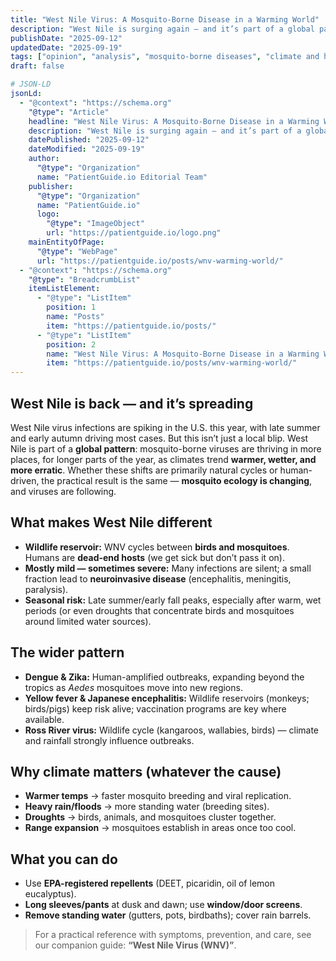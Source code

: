 ```yaml
---
title: "West Nile Virus: A Mosquito-Borne Disease in a Warming World"
description: "West Nile is surging again — and it’s part of a global pattern as climates shift, extending mosquito seasons and habitats."
publishDate: "2025-09-12"
updatedDate: "2025-09-19"
tags: ["opinion", "analysis", "mosquito-borne diseases", "climate and health"]
draft: false

# JSON-LD
jsonLd:
  - "@context": "https://schema.org"
    "@type": "Article"
    headline: "West Nile Virus: A Mosquito-Borne Disease in a Warming World"
    description: "West Nile is surging again — and it’s part of a global pattern as climates shift, extending mosquito seasons and habitats."
    datePublished: "2025-09-12"
    dateModified: "2025-09-19"
    author:
      "@type": "Organization"
      name: "PatientGuide.io Editorial Team"
    publisher:
      "@type": "Organization"
      name: "PatientGuide.io"
      logo:
        "@type": "ImageObject"
        url: "https://patientguide.io/logo.png"
    mainEntityOfPage:
      "@type": "WebPage"
      url: "https://patientguide.io/posts/wnv-warming-world/"
  - "@context": "https://schema.org"
    "@type": "BreadcrumbList"
    itemListElement:
      - "@type": "ListItem"
        position: 1
        name: "Posts"
        item: "https://patientguide.io/posts/"
      - "@type": "ListItem"
        position: 2
        name: "West Nile Virus: A Mosquito-Borne Disease in a Warming World"
        item: "https://patientguide.io/posts/wnv-warming-world/"
---
```


## West Nile is back — and it’s spreading

West Nile virus infections are spiking in the U.S. this year, with late summer and early autumn driving most cases. But this isn’t just a local blip. West Nile is part of a **global pattern**: mosquito-borne viruses are thriving in more places, for longer parts of the year, as climates trend **warmer, wetter, and more erratic**. Whether these shifts are primarily natural cycles or human-driven, the practical result is the same — **mosquito ecology is changing**, and viruses are following.

## What makes West Nile different
- **Wildlife reservoir:** WNV cycles between **birds and mosquitoes**. Humans are **dead-end hosts** (we get sick but don’t pass it on).
- **Mostly mild — sometimes severe:** Many infections are silent; a small fraction lead to **neuroinvasive disease** (encephalitis, meningitis, paralysis).
- **Seasonal risk:** Late summer/early fall peaks, especially after warm, wet periods (or even droughts that concentrate birds and mosquitoes around limited water sources).

## The wider pattern
- **Dengue & Zika:** Human-amplified outbreaks, expanding beyond the tropics as *Aedes* mosquitoes move into new regions.
- **Yellow fever & Japanese encephalitis:** Wildlife reservoirs (monkeys; birds/pigs) keep risk alive; vaccination programs are key where available.
- **Ross River virus:** Wildlife cycle (kangaroos, wallabies, birds) — climate and rainfall strongly influence outbreaks.

## Why climate matters (whatever the cause)
- **Warmer temps** → faster mosquito breeding and viral replication.
- **Heavy rain/floods** → more standing water (breeding sites).
- **Droughts** → birds, animals, and mosquitoes cluster together.
- **Range expansion** → mosquitoes establish in areas once too cool.

## What you can do
- Use **EPA-registered repellents** (DEET, picaridin, oil of lemon eucalyptus).
- **Long sleeves/pants** at dusk and dawn; use **window/door screens**.
- **Remove standing water** (gutters, pots, birdbaths); cover rain barrels.

> For a practical reference with symptoms, prevention, and care, see our companion guide: **“West Nile Virus (WNV)”**.
